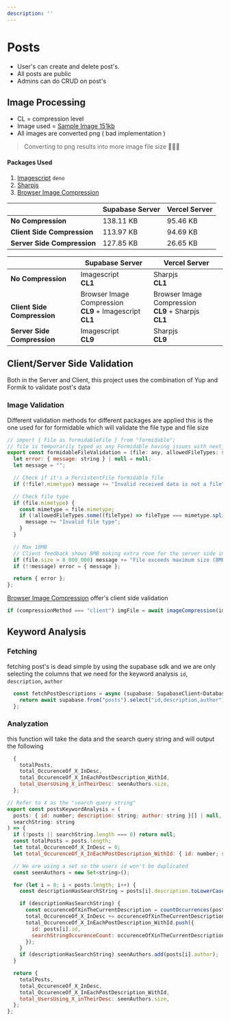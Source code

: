 ---
description: ''
---

# Posts

- User's can create and delete post's.
- All posts are public
- Admins can do CRUD on post's

## Image Processing

- CL = compression level <br/>
- Image used = [Sample Image 151kb](https://i.ibb.co/V24xjQT/kazu.png)
- All images are converted png ( bad implementation )
> Converting to png results into more image file size 🤦🤦🤦 
#### Packages Used

1. [Imagescript](https://deno.land/x/imagescript@1.2.15/mod.ts) `deno`
2. [Sharpjs](https://www.npmjs.com/package/sharp)
3. [Browser Image Compression](https://www.npmjs.com/package/browser-image-compression)

|                             | Supabase Server | Vercel Server |
| --------------------------- | --------------- | ------------- |
| **No Compression**          | 138.11 KB       | 95.46 KB      |
| **Client Side Compression** | 113.97 KB       | 94.69 KB      |
| **Server Side Compression** | 127.85 KB       | 26.65 KB      |

|                                   | Supabase Server                                                     | Vercel Server                                                   |
| --------------------------------- | ------------------------------------------------------------------- | --------------------------------------------------------------- |
| **No Compression**                | Imagescript <br/> **CL1**                                           | Sharpjs <br/> **CL1**                                           |
| <br/> **Client Side Compression** | Browser Image Compression <br/> **CL9** + Imagescript <br/> **CL1** | Browser Image Compression <br/> **CL9** + Sharpjs <br/> **CL1** |
| **Server Side Compression**       | Imagescript <br/> **CL9**                                           | Sharpjs <br/> **CL9**                                           |

## Client/Server Side Validation
Both in the Server and Client, this project uses the combination of Yup and Formik to validate post's data

### Image Validation
Different validation methods for different packages are applied this is the one used for for formidable which will validate the file type and file size
```js
// import { File as formidableFile } from "formidable";
// file is temporarily typed as any Formidable having issues with nextjs
export const formidableFileValidation = (file: any, allowedFileTypes: string[]) => {
  let error: { message: string } | null = null;
  let message = "";

  // Check if it's a PersistentFile formidable file
  if (!file?.mimetype) message += "Invalid received data is not a file";

  // Check file type
  if (file.mimetype) {
    const mimetype = file.mimetype;
    if (!allowedFileTypes.some((fileType) => fileType === mimetype.split("/").pop())) {
      message += "Invalid file type";
    }
  }

  // Max 10MB
  // Client feedback shows 8MB making extra room for the server side image processing
  if (file.size > 8_000_000) message += "File exceeds maximum size (8MB)";
  if (!!message) error = { message };

  return { error };
};
```

[Browser Image Compression](https://www.npmjs.com/package/browser-image-compression) offer's client side validation
```js
if (compressionMethod === "client") imgFile = await imageCompression(image, { maxSizeMB: 10 });
```


## Keyword Analysis

### Fetching
fetching post's is dead simple by using the supabase sdk and we are only selecting the columns that we need for the keyword analysis `id`, `description`, `author`
```js
  const fetchPostDescriptions = async (supabase: SupabaseClient<DatabaseTypes>) => {
    return await supabase.from("posts").select("id,description,author");
  };
```

### Analyzation
this function will take the data and the search query string and will output the following
```js
  {
    totalPosts,
    total_OccurenceOf_X_InDesc,
    total_OccurenceOf_X_InEachPostDescription_WithId,
    total_UsersUsing_X_inTheirDesc: seenAuthors.size,
  };
```
```js
// Refer to X as the "search query string"
export const postsKeywordAnalysis = (
  posts: { id: number; description: string; author: string }[] | null,
  searchString: string
) => {
  if (!posts || searchString.length === 0) return null;
  const totalPosts = posts.length;
  let total_OccurenceOf_X_InDesc = 0;
  let total_OccurenceOf_X_InEachPostDescription_WithId: { id: number; searchStringOccurenceCount: number }[] = [];

  // We are using a set so the users id won't be duplicated
  const seenAuthors = new Set<string>();

  for (let i = 0; i < posts.length; i++) {
    const descriptionHasSearchString = posts[i].description.toLowerCase().includes(searchString.toLowerCase());

    if (descriptionHasSearchString) {
      const occurenceOfXinTheCurrentDescription = countOccurrences(posts[i].description, searchString);
      total_OccurenceOf_X_InDesc += occurenceOfXinTheCurrentDescription;
      total_OccurenceOf_X_InEachPostDescription_WithId.push({
        id: posts[i].id,
        searchStringOccurenceCount: occurenceOfXinTheCurrentDescription,
      });
    }
    if (descriptionHasSearchString) seenAuthors.add(posts[i].author);
  }

  return {
    totalPosts,
    total_OccurenceOf_X_InDesc,
    total_OccurenceOf_X_InEachPostDescription_WithId,
    total_UsersUsing_X_inTheirDesc: seenAuthors.size,
  };
};
```
